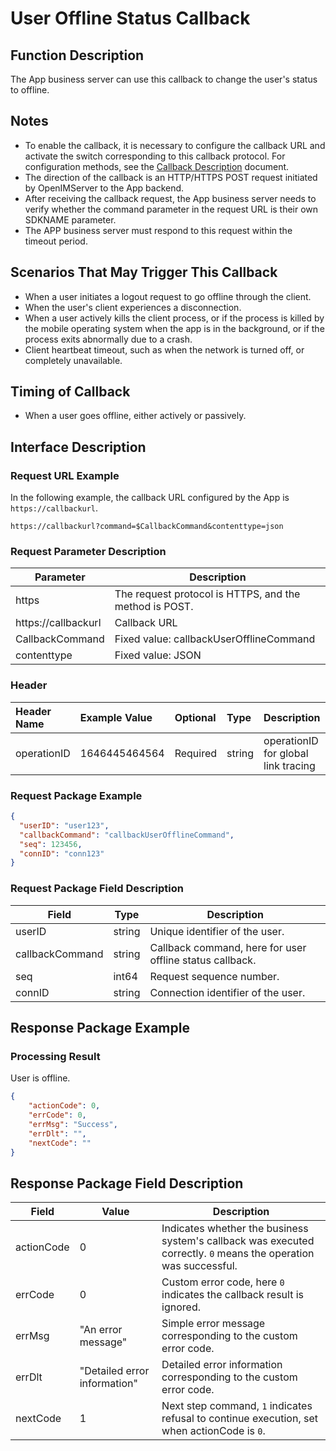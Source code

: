 # User Offline Status Callback

## Function Description
The App business server can use this callback to change the user's status to offline.

## Notes
- To enable the callback, it is necessary to configure the callback URL and activate the switch corresponding to this callback protocol. For configuration methods, see the [Callback Description](../introduction) document.
- The direction of the callback is an HTTP/HTTPS POST request initiated by OpenIMServer to the App backend.
- After receiving the callback request, the App business server needs to verify whether the command parameter in the request URL is their own SDKNAME parameter.
- The APP business server must respond to this request within the timeout period.

## Scenarios That May Trigger This Callback
- When a user initiates a logout request to go offline through the client.
- When the user's client experiences a disconnection.
- When a user actively kills the client process, or if the process is killed by the mobile operating system when the app is in the background, or if the process exits abnormally due to a crash.
- Client heartbeat timeout, such as when the network is turned off, or completely unavailable.

## Timing of Callback
- When a user goes offline, either actively or passively.

## Interface Description

### Request URL Example
In the following example, the callback URL configured by the App is `https://callbackurl`.
```plaintext
https://callbackurl?command=$CallbackCommand&contenttype=json
```

### Request Parameter Description

| Parameter            | Description                                   |
|----------------------|-----------------------------------------------|
| https                | The request protocol is HTTPS, and the method is POST. |
| https://callbackurl  | Callback URL                                  |
| CallbackCommand      | Fixed value: callbackUserOfflineCommand       |
| contenttype          | Fixed value: JSON                             |

### Header
| Header Name  | Example Value  | Optional | Type   | Description                     |
|:-------------|:---------------|:--------|:-------|:--------------------------------|
| operationID  | 1646445464564  | Required | string | operationID for global link tracing |

### Request Package Example
```json
{
  "userID": "user123",
  "callbackCommand": "callbackUserOfflineCommand",
  "seq": 123456,
  "connID": "conn123"
}
```

### Request Package Field Description

| Field            | Type   | Description                                           |
|------------------|--------|-------------------------------------------------------|
| userID           | string | Unique identifier of the user.                        |
| callbackCommand  | string | Callback command, here for user offline status callback. |
| seq              | int64  | Request sequence number.                              |
| connID           | string | Connection identifier of the user.                    |

## Response Package Example

### Processing Result
User is offline.

```json
{
    "actionCode": 0,
    "errCode": 0,
    "errMsg": "Success",
    "errDlt": "",
    "nextCode": ""
}
```

## Response Package Field Description
| Field      | Value                        | Description                                                     |
|------------|------------------------------|-----------------------------------------------------------------|
| actionCode | 0                            | Indicates whether the business system's callback was executed correctly. `0` means the operation was successful. |
| errCode    | 0                            | Custom error code, here `0` indicates the callback result is ignored. |
| errMsg     | "An error message"           | Simple error message corresponding to the custom error code.   |
| errDlt     | "Detailed error information" | Detailed error information corresponding to the custom error code. |
| nextCode   | 1                            | Next step command, `1` indicates refusal to continue execution, set when actionCode is `0`. |